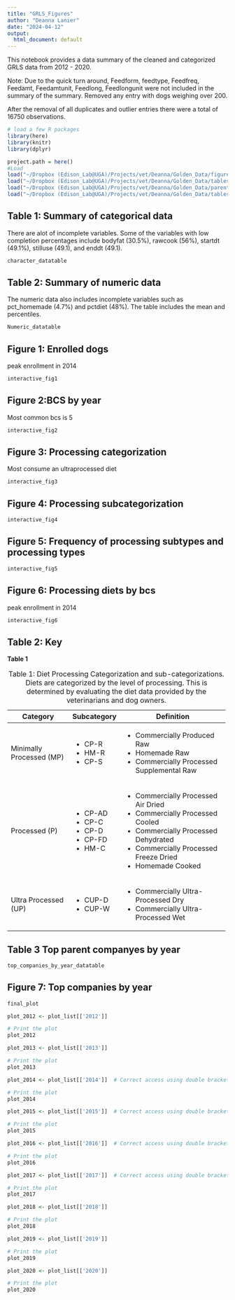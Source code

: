 ```yaml
---
title: "GRLS_Figures"
author: "Deanna Lanier"
date: "2024-04-12"
output:
  html_document: default
---
```


This notebook provides a data summary of the cleaned and categorized GRLS data from 2012 - 2020.

Note: Due to the quick turn around, Feedform, feedtype, Feedfreq, Feedamt, Feedamtunit, Feedlong, Feedlongunit were not included in the summary of the summary. Removed any entry with dogs weighing over 200.

After the removal of all duplicates and outlier entries there were a total of 16750 observations.

```r
# load a few R packages
library(here)
library(knitr)
library(dplyr)
```

```r
project.path = here()
#Load 
load("~/Dropbox (Edison_Lab@UGA)/Projects/vet/Deanna/Golden_Data/figures.RData")
load("~/Dropbox (Edison_Lab@UGA)/Projects/vet/Deanna/Golden_Data/tables.RData")
load("~/Dropbox (Edison_Lab@UGA)/Projects/vet/Deanna/Golden_Data/parent.RData")
load("~/Dropbox (Edison_Lab@UGA)/Projects/vet/Deanna/Golden_Data/tables2.RData")
```

## Table 1: Summary of categorical data

There are alot of incomplete variables. Some of the variables with low completion percentages include bodyfat (30.5%), rawcook (56%), startdt (49.1%), stilluse (49.1), and enddt (49.1).

```r
character_datatable
```

## Table 2: Summary of numeric data

The numeric data also includes incomplete variables such as pct_homemade (4.7%) and pctdiet (48%). The table includes the mean and percentiles.

```r
Numeric_datatable
```

## Figure 1: Enrolled dogs

peak enrollment in 2014

```r
interactive_fig1
```

## Figure 2:BCS by year

Most common bcs is 5

```r
interactive_fig2
```

## Figure 3: Processing categorization

Most consume an ultraprocessed diet

```r
interactive_fig3
```

## Figure 4: Processing subcategorization

```r
interactive_fig4
```

## Figure 5: Frequency of processing subtypes and processing types

```r
interactive_fig5
```

## Figure 6: Processing diets by bcs

peak enrollment in 2014

```r
interactive_fig6
```

## Table 2: Key

**Table 1**

+--------------------------+-----------------+---------------------------------------------+
| **Category**             | **Subcategory** | **Definition**                              |
+==========================+=================+=============================================+
| Minimally Processed (MP) | -   CP-R        | -   Commercially Produced Raw               |
|                          | -   HM-R        | -   Homemade Raw                            |
|                          | -   CP-S        | -   Commercially Processed Supplemental Raw |
+--------------------------+-----------------+---------------------------------------------+
| Processed (P)            | -   CP-AD       | -   Commercially Processed Air Dried        |
|                          | -   CP-C        | -   Commercially Processed Cooled           |
|                          | -   CP-D        | -   Commercially Processed Dehydrated       |
|                          | -   CP-FD       | -   Commercially Processed Freeze Dried     |
|                          | -   HM-C        | -   Homemade Cooked                         |
+--------------------------+-----------------+---------------------------------------------+
| Ultra Processed (UP)     | -   CUP-D       | -   Commercially Ultra-Processed Dry        |
|                          | -   CUP-W       | -   Commercially Ultra-Processed Wet        |
+--------------------------+-----------------+---------------------------------------------+

: Table 1: Diet Processing Categorization and sub-categorizations. Diets are categorized by the level of processing. This is determined by evaluating the diet data provided by the veterinarians and dog owners.

## Table 3 Top parent companyes by year

```r
top_companies_by_year_datatable
```

## Figure 7: Top companies by year

```r

final_plot
```


```r
plot_2012 <- plot_list[['2012']]  

# Print the plot
plot_2012
```

```r
plot_2013 <- plot_list[['2013']]

# Print the plot
plot_2013
```
```r
plot_2014 <- plot_list[['2014']]  # Correct access using double brackets

# Print the plot
plot_2014
```

```r
plot_2015 <- plot_list[['2015']]  # Correct access using double brackets

# Print the plot
plot_2015
```

```r
plot_2016 <- plot_list[['2016']]  # Correct access using double brackets

# Print the plot
plot_2016
```

```r
plot_2017 <- plot_list[['2017']]  # Correct access using double brackets

# Print the plot
plot_2017
```

```r
plot_2018 <- plot_list[['2018']]

# Print the plot
plot_2018
```

```r
plot_2019 <- plot_list[['2019']] 

# Print the plot
plot_2019
```

```r
plot_2020 <- plot_list[['2020']]

# Print the plot
plot_2020
```